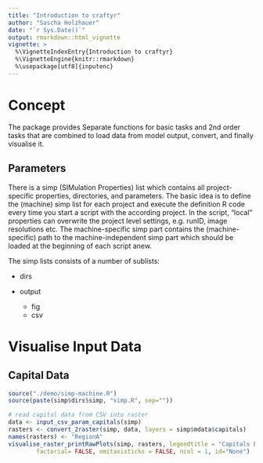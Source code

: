 ```yaml
---
title: "Introduction to craftyr"
author: "Sascha Holzhauer"
date: "`r Sys.Date()`"
output: rmarkdown::html_vignette
vignette: >
  %\VignetteIndexEntry{Introduction to craftyr}
  %\VignetteEngine{knitr::rmarkdown}
  %\usepackage[utf8]{inputenc}
---
```


# Concept

The package provides Separate functions for basic tasks and 2nd order tasks that are combined to load data from
model output, convert, and finally visualise it.

## Parameters

There is a simp (SIMulation Properties) list which contains all project-specific properties, directories, and 
parameters. The basic idea is to define the (machine) simp list for each project and execute the definition R
code every time you start a script with the according project. In the script, "local" properties can overwrite 
the project level settings, e.g. runID, image resolutions etc. The machine-specific simp part contains the
(machine-specific) path to the machine-independent simp part which should be loaded at the beginning of each
script anew.

The simp lists consists of a number of sublists:

* dirs

* output

	* fig
	* csv
    

# Visualise Input Data

## Capital Data

```r
source("./demo/simp-machine.R")
source(paste(simp$dirs$simp, "simp.R", sep=""))

# read capital data from CSV into raster
data <- input_csv_param_capitals(simp)
rasters <- convert_2raster(simp, data, layers = simp$mdata$capitals)
names(rasters) <- "RegionA"
visualise_raster_printRawPlots(simp, rasters, legendtitle = "Capitals Example", 
		factorial= FALSE, omitaxisticks = FALSE, ncol = 1, id="None")
```